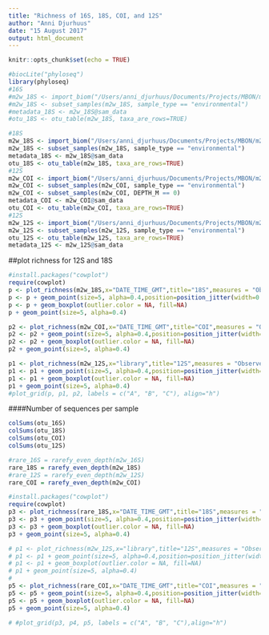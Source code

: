 ```yaml
---
title: "Richness of 16S, 18S, COI, and 12S"
author: "Anni Djurhuus"
date: "15 August 2017"
output: html_document
---
```


```r
knitr::opts_chunk$set(echo = TRUE)
```

```r
#biocLite("phyloseq")
library(phyloseq)
#16S
#m2w_18S <- import_biom("/Users/anni_djurhuus/Documents/Projects/MBON/m2w/18S/M2W_18S_80per_NT_json_obs_md.biom")
#m2w_18S <- subset_samples(m2w_18S, sample_type == "environmental")
#metadata_18S <- m2w_18S@sam_data
#otu_18S <- otu_table(m2w_18S, taxa_are_rows=TRUE)

#18S
m2w_18S <- import_biom("/Users/anni_djurhuus/Documents/Projects/MBON/m2w/18S/M2W_18S_80per_NT_json_obs_md.biom")
m2w_18S <- subset_samples(m2w_18S, sample_type == "environmental")
metadata_18S <- m2w_18S@sam_data
otu_18S <- otu_table(m2w_18S, taxa_are_rows=TRUE)
#12S
m2w_COI <- import_biom("/Users/anni_djurhuus/Documents/Projects/MBON/m2w/COI/COI_m2w_twostep_json_obs_md.biom")
m2w_COI <- subset_samples(m2w_COI, sample_type == "environmental")
m2w_COI <- subset_samples(m2w_COI, DEPTH_M == 0)
metadata_COI <- m2w_COI@sam_data
otu_COI <- otu_table(m2w_COI, taxa_are_rows=TRUE)
#12S
m2w_12S <- import_biom("/Users/anni_djurhuus/Documents/Projects/MBON/m2w/12S/MB_json_obs_md.biom")
m2w_12S <- subset_samples(m2w_12S, sample_type == "environmental")
otu_12S <- otu_table(m2w_12S, taxa_are_rows=TRUE)
metadata_12S <- m2w_12S@sam_data
```

##plot richness for 12S and 18S
```r
#install.packages("cowplot")
require(cowplot)
p <- plot_richness(m2w_18S,x="DATE_TIME_GMT",title="18S",measures = "Observed") + theme(axis.title.x=element_blank())
p <- p + geom_point(size=5, alpha=0.4,position=position_jitter(width=0.1))
p <- p + geom_boxplot(outlier.color = NA, fill=NA)
p + geom_point(size=5, alpha=0.4)

p2 <- plot_richness(m2w_COI,x="DATE_TIME_GMT",title="COI",measures = "Observed") + theme(axis.title.x=element_blank())
p2 <- p2 + geom_point(size=5, alpha=0.4,position=position_jitter(width=0.1))
p2 <- p2 + geom_boxplot(outlier.color = NA, fill=NA)
p2 + geom_point(size=5, alpha=0.4)

p1 <- plot_richness(m2w_12S,x="library",title="12S",measures = "Observed") + theme(axis.title.x=element_blank())
p1 <- p1 + geom_point(size=5, alpha=0.4,position=position_jitter(width=0.1))
p1 <- p1 + geom_boxplot(outlier.color = NA, fill=NA)
p1 + geom_point(size=5, alpha=0.4)
#plot_grid(p, p1, p2, labels = c("A", "B", "C"), align="h")
```

####Number of sequences per sample
```r
colSums(otu_16S)
colSums(otu_18S)
colSums(otu_COI)
colSums(otu_12S)

#rare_16S = rarefy_even_depth(m2w_16S)
rare_18S = rarefy_even_depth(m2w_18S)
#rare_12S = rarefy_even_depth(m2w_12S)
rare_COI = rarefy_even_depth(m2w_COI)

```


```r
#install.packages("cowplot")
require(cowplot)
p3 <- plot_richness(rare_18S,x="DATE_TIME_GMT",title="18S",measures = "Observed") + theme(axis.title.x=element_blank())
p3 <- p3 + geom_point(size=5, alpha=0.4,position=position_jitter(width=0.1))
p3 <- p3 + geom_boxplot(outlier.color = NA, fill=NA)
p3 + geom_point(size=5, alpha=0.4)

# p1 <- plot_richness(m2w_12S,x="library",title="12S",measures = "Observed") + theme(axis.title.x=element_blank())
# p1 <- p1 + geom_point(size=5, alpha=0.4,position=position_jitter(width=0.1))
# p1 <- p1 + geom_boxplot(outlier.color = NA, fill=NA)
# p1 + geom_point(size=5, alpha=0.4)
# 
p5 <- plot_richness(rare_COI,x="DATE_TIME_GMT",title="COI",measures = "Observed") + theme(axis.title.x=element_blank())
p5 <- p5 + geom_point(size=5, alpha=0.4,position=position_jitter(width=0.1))
p5 <- p5 + geom_boxplot(outlier.color = NA, fill=NA)
p5 + geom_point(size=5, alpha=0.4)
 
# #plot_grid(p3, p4, p5, labels = c("A", "B", "C"),align="h")
```

